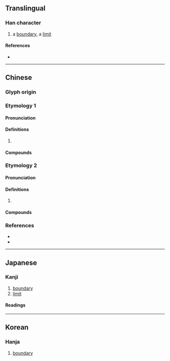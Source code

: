 {{character info/new}}
==Translingual==

===Han character===
{{Han char|rn=32|rad=土|as=07|sn=10|four=42141|canj=GNKM,GNKV|ids=⿰土延}}

# a [[boundary]], a [[limit]]

====References====
* {{Han ref|kx=0230.010|dkj=05121|dj=0466.010|hdz=10445.100|uh=57CF|ud=22479|bh=D4BA|bd=54458}}

----

==Chinese==

===Glyph origin===
{{Han etym}}

===Etymology 1===
{{zh-forms}}

====Pronunciation====
{{zh-pron
|m=yán
|c=jin4
|mc=y
|oc=
|cat=
}}

====Definitions====
{{zh-hanzi}}

# {{rfdef|zh}}

====Compounds====
{{zh-der|垓埏|八埏|埏隧}}

===Etymology 2===
{{zh-forms}}

====Pronunciation====
{{zh-pron
|m=shān
|c=sin1,saan1
|mc=y
|oc=
|cat=
}}

====Definitions====
{{zh-hanzi}}

# {{rfdef|zh}}

====Compounds====
{{zh-der|埏埴}}

===References===
* {{R:twedu|B00548}}
* {{R:yue:mfccd}}

----

==Japanese==

===Kanji===
{{ja-kanji|grade=|rs=土07}}

# [[boundary]]
# [[limit]]

====Readings====
{{ja-readings
|on=せん, えん
|kun=はかみち, のぼる, やわらげる, こねる
}}

----

==Korean==

===Hanja===
{{ko-hanja|hangeul=[[연]]|rv=yeon|mr=yŏn}}

# [[boundary]]